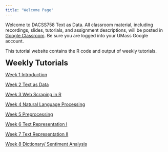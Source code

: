 ```yaml
---
title: "Welcome Page"
---
```


Welcome to DACSS758 Text as Data. All classroom material, including recordings, slides, tutorials, and assignment descriptions, will be posted in [Google Classroom](https://classroom.google.com/u/0/w/NjIwNDIxNzAyNjg2/t/all). Be sure you are logged into your UMass Google account.

This tutorial website contains the R code and output of weekly tutorials. 

<font size='5'><b> Weekly Tutorials </b></font>

[Week 1 Introduction](https://rosemarypang.com/Text_as_Data_Fall2023/Tutorial1.html)

[Week 2 Text as Data](https://rosemarypang.com/Text_as_Data_Fall2023/Tutorial2.html)

[Week 3 Web Scraping in R](https://rosemarypang.com/Text_as_Data_Fall2023/Tutorial3.html)

[Week 4 Natural Language Processing](https://rosemarypang.com/Text_as_Data_Fall2023/Tutorial4.html)

[Week 5 Preprocessing](https://rosemarypang.com/Text_as_Data_Fall2023/Tutorial5.html)

[Week 6 Text Representation I](https://rosemarypang.com/Text_as_Data_Fall2023/Tutorial6.html)

[Week 7 Text Representation II](https://rosemarypang.com/Text_as_Data_Fall2023/Tutorial7.html)

[Week 8 Dictionary/ Sentiment Analysis](https://rosemarypang.com/Text_as_Data_Fall2023/Tutorial8.html)